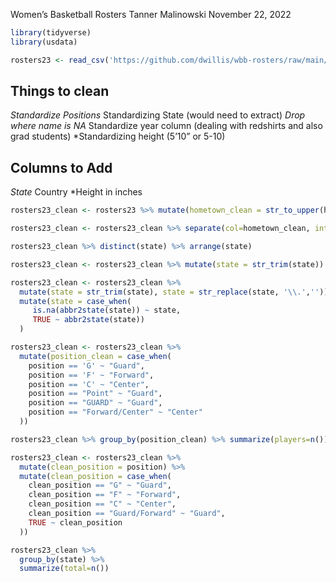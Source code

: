 Women's Basketball Rosters
Tanner Malinowski
November 22, 2022


```r
library(tidyverse)
library(usdata)
```

```r
rosters23 <- read_csv('https://github.com/dwillis/wbb-rosters/raw/main/rosters_2022-23.csv')
```

## Things to clean
*Standardize Positions
*Standardizing State (would need to extract)
*Drop where name is NA
*Standardize year column (dealing with redshirts and also grad students)
*Standardizing height (5'10" or 5-10)

## Columns to Add
*State 
*Country
*Height in inches

```r
rosters23_clean <- rosters23 %>% mutate(hometown_clean = str_to_upper(hometown))

rosters23_clean <- rosters23_clean %>% separate(col=hometown_clean, into=c("new_hometown", "state"), sep=",", extra="merge")
```

```r
rosters23_clean %>% distinct(state) %>% arrange(state)
```


```r
rosters23_clean <- rosters23_clean %>% mutate(state = str_trim(state))
```

```r
rosters23_clean <- rosters23_clean %>% 
  mutate(state = str_trim(state), state = str_replace(state, '\\.','')) %>% 
  mutate(state = case_when(
     is.na(abbr2state(state)) ~ state,
     TRUE ~ abbr2state(state))
  )
```

```r
rosters23_clean <- rosters23_clean %>% 
  mutate(position_clean = case_when(
    position == 'G' ~ "Guard",
    position == 'F' ~ "Forward",
    position == 'C' ~ "Center",
    position == "Point" ~ "Guard",
    position == "GUARD" ~ "Guard",
    position == "Forward/Center" ~ "Center"
  ))

rosters23_clean %>% group_by(position_clean) %>% summarize(players=n()) %>% arrange(desc(players))
```


```r
rosters23_clean <- rosters23_clean %>% 
  mutate(clean_position = position) %>% 
  mutate(clean_position = case_when(
    clean_position == "G" ~ "Guard",
    clean_position == "F" ~ "Forward",
    clean_position == "C" ~ "Center",
    clean_position == "Guard/Forward" ~ "Guard",
    TRUE ~ clean_position
  ))
```


```r
rosters23_clean %>% 
  group_by(state) %>% 
  summarize(total=n())
```


